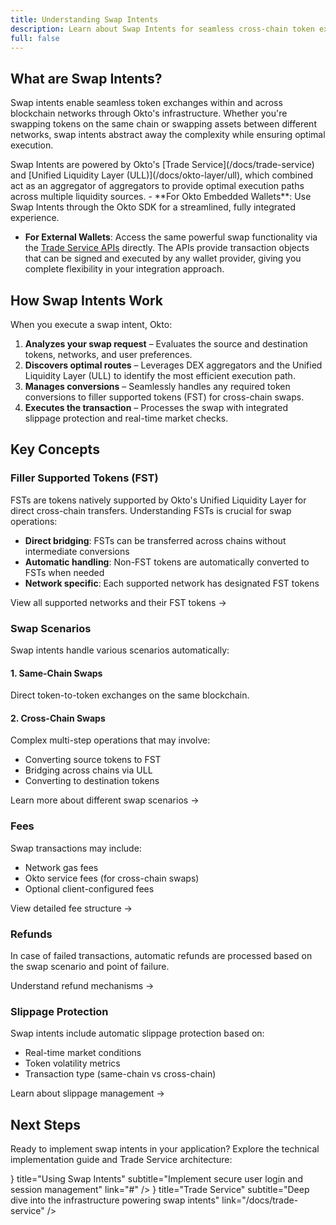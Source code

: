```yaml
---
title: Understanding Swap Intents
description: Learn about Swap Intents for seamless cross-chain token exchanges using the Okto SDK.
full: false
---
```



## What are Swap Intents?

Swap intents enable seamless token exchanges within and across blockchain networks through Okto's infrastructure. Whether you're swapping tokens on the same chain or swapping assets between different networks, swap intents abstract away the complexity while ensuring optimal execution.

<Callout type="info">
Swap Intents are powered by Okto's [Trade Service](/docs/trade-service) and [Unified Liquidity Layer (ULL)](/docs/okto-layer/ull), which combined act as an aggregator of aggregators to provide optimal execution paths across multiple liquidity sources.
</Callout>

<Callout type="info" title="Integration Options">
- **For Okto Embedded Wallets**: Use Swap Intents through the Okto SDK for a streamlined, fully integrated experience.

- **For External Wallets**: Access the same powerful swap functionality via the [Trade Service APIs](/docs/trade-service) directly. The APIs provide transaction objects that can be signed and executed by any wallet provider, giving you complete flexibility in your integration approach.
</Callout>

## How Swap Intents Work

When you execute a swap intent, Okto:

1. **Analyzes your swap request** – Evaluates the source and destination tokens, networks, and user preferences.
2. **Discovers optimal routes** – Leverages DEX aggregators and the Unified Liquidity Layer (ULL) to identify the most efficient execution path.
3. **Manages conversions** – Seamlessly handles any required token conversions to filler supported tokens (FST) for cross-chain swaps.
4. **Executes the transaction** – Processes the swap with integrated slippage protection and real-time market checks.

## Key Concepts

### Filler Supported Tokens (FST)

FSTs are tokens natively supported by Okto's Unified Liquidity Layer for direct cross-chain transfers. Understanding FSTs is crucial for swap operations:

- **Direct bridging**: FSTs can be transferred across chains without intermediate conversions
- **Automatic handling**: Non-FST tokens are automatically converted to FSTs when needed
- **Network specific**: Each supported network has designated FST tokens

<ExternalLink href="/docs/trade-service/supported-networks-tokens">
View all supported networks and their FST tokens →
</ExternalLink>

### Swap Scenarios 

Swap intents handle various scenarios automatically:

#### 1. **Same-Chain Swaps**
Direct token-to-token exchanges on the same blockchain.

#### 2. **Cross-Chain Swaps**
Complex multi-step operations that may involve:
- Converting source tokens to FST
- Bridging across chains via ULL
- Converting to destination tokens

<ExternalLink href="/docs/trade-service/scenarios">
Learn more about different swap scenarios →
</ExternalLink>

### Fees

Swap transactions may include:

- Network gas fees
- Okto service fees (for cross-chain swaps)
- Optional client-configured fees

<ExternalLink href="/docs/trade-service/fees">
View detailed fee structure →
</ExternalLink>

### Refunds

In case of failed transactions, automatic refunds are processed based on the swap scenario and point of failure.

<ExternalLink href="/docs/trade-service/refunds">
Understand refund mechanisms →
</ExternalLink>

### Slippage Protection

Swap intents include automatic slippage protection based on:

- Real-time market conditions
- Token volatility metrics
- Transaction type (same-chain vs cross-chain)

<ExternalLink href="/docs/trade-service/slippage">
Learn about slippage management →
</ExternalLink>

## Next Steps

Ready to implement swap intents in your application? Explore the technical implementation guide and Trade Service architecture:

<div className="grid grid-cols-1 md:grid-cols-2 gap-4 mt-6">
  <TechnologyCard
    className="h-25"
    icon={<IoSwapHorizontalOutline size={"1.5rem"} />}
    title="Using Swap Intents"
    subtitle="Implement secure user login and session management"
    link="#"
  />
  <TechnologyCard
    className="h-25"
    icon={<IoLayersOutline size={"1.5rem"} />}
    title="Trade Service"
    subtitle="Deep dive into the infrastructure powering swap intents"
    link="/docs/trade-service"
  />
</div>